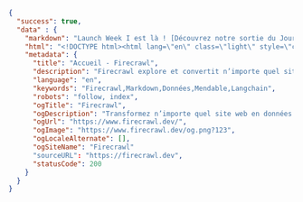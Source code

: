 ```json
{
  "success": true,
  "data" : {
    "markdown": "Launch Week I est là ! [Découvrez notre sortie du Jour 2 🚀](https://www.firecrawl.dev/blog/launch-week-i-day-2-doubled-rate-limits)[💥 2 mois offerts...",
    "html": "<!DOCTYPE html><html lang=\"en\" class=\"light\" style=\"color-scheme: light;\"><body class=\"__variable_36bd41 __variable_d7dc5d font-inter ...",
    "metadata": {
      "title": "Accueil - Firecrawl",
      "description": "Firecrawl explore et convertit n’importe quel site web en markdown propre.",
      "language": "en",
      "keywords": "Firecrawl,Markdown,Données,Mendable,Langchain",
      "robots": "follow, index",
      "ogTitle": "Firecrawl",
      "ogDescription": "Transformez n’importe quel site web en données prêtes pour les LLM.",
      "ogUrl": "https://www.firecrawl.dev/",
      "ogImage": "https://www.firecrawl.dev/og.png?123",
      "ogLocaleAlternate": [],
      "ogSiteName": "Firecrawl"
      "sourceURL": "https://firecrawl.dev",
      "statusCode": 200
    }
  }
}
```

